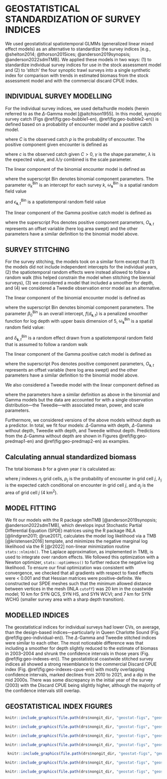 \clearpage

# GEOSTATISTICAL STANDARDIZATION OF SURVEY INDICES {#app:geostat}

\newcommand{\s}{\boldsymbol{s}}

We used geostatistical spatiotemporal GLMMs (generalized linear mixed effect models) as an alternative to standardize the survey indices [e.g., @shelton2014; @thorson2015ices; @anderson2019synopsis; @anderson2022sdmTMB].
We applied these models in two ways:
(1) to standardize individual survey indices for use in the stock assessment model and
(2) to 'stitch' the four synoptic trawl surveys into a single synthetic index for comparison with trends in estimated biomass from the stock assessment model and with the commercial discard CPUE index.

## INDIVIDUAL SURVEY MODELLING

For the individual survey indices, we used delta/hurdle models (herein referred to as the $\Delta$-Gamma model [@aitchison1955].
In this model, synoptic survey catch (Figs \@ref(fig:geo-bubble1-en), \@ref(fig:geo-bubble2-en)) is defined based on a probability of encounter model and a positive catch model.

\begin{equation}
\mathrm{Pr} [C > 0] = p,
\end{equation}

where $C$ is the observed catch $p$ is the probability of encounter.
The positive component given encounter is defined as

\begin{equation}
\mathrm{Pr} [C = c \vert C > 0] = \mathrm{Gamma}\left(c, \gamma, \lambda / \gamma \right),
\end{equation}

where $c$ is the observed catch given $C > 0$, $\gamma$ is the shape parameter, $\lambda$ is the expected value, and $\lambda / \gamma$ combined is the scale parameter.

The linear component of the binomial encounter model is defined as

\begin{align}
p_{\s,t} &=
\mathrm{logit}^{-1} \left(\alpha_k^\mathrm{Bin} + \omega_{\s}^\mathrm{Bin} + \epsilon{\s,t}^\mathrm{Bin} \right),
\end{align}

where the superscript $\mathrm{Bin}$ denotes binomial component parameters.
The parameter $\alpha_k^\mathrm{Bin}$ is an intercept for each survey $k$,
$\omega_{\s}^\mathrm{Bin}$ is a spatial random field value

\begin{align}
\boldsymbol{\omega} &\sim \operatorname{MVNormal} \left( \boldsymbol{0}, \boldsymbol{\Sigma}_\omega \right),
\end{align}

and $\epsilon_{\s,t}^\mathrm{Bin}$ is a spatiotemporal random field value

\begin{align}
\boldsymbol{\epsilon} &\sim \operatorname{MVNormal} (\boldsymbol{0}, \boldsymbol{\Sigma}_{\epsilon}).
\end{align}

The linear component of the Gamma positive catch model is defined as

\begin{align}
\lambda_{\s,t} &=
\exp \left(\alpha_k^\mathrm{Pos} + \omega_{\s}^\mathrm{Pos} + \epsilon{\s,t}^\mathrm{Pos} +
O_{\s,t} \right),
\end{align}

where the superscript $\mathrm{Pos}$ denotes positive component parameters, $O_{\s, t}$ represents an offset variable (here log area swept) and the other parameters have a similar definition to the binomial model above.

## SURVEY STITCHING

For the survey stitching, the models took on a similar form except that (1) the models did not include independent intercepts for the individual years, (2) the spatiotemporal random effects were instead allowed to follow a random walk (this helped constrain the model when stitching the biennial surveys), (3) we considered a model that included a smoother for depth, and (4) we considered a Tweedie observation error model as an alternative.

The linear component of the binomial encounter model is defined as

\begin{align}
p_{\s,t} &=
\mathrm{logit}^{-1} \left(\beta_0^\mathrm{Bin} + f (d_{\s,t}) + \omega_{\s}^\mathrm{Bin} + \delta{\s,t}^\mathrm{Bin} \right),
\end{align}

where the superscript $\mathrm{Bin}$ denotes binomial component parameters.
The parameter $\beta_0^\mathrm{Bin}$ is an overall intercept,
$f (d_{\s,t})$ is a penalized smoother function for log depth with upper basis dimension of 5,
$\omega_{\s}^\mathrm{Bin}$ is a spatial random field value:

\begin{align}
\boldsymbol{\omega} &\sim \operatorname{MVNormal} \left( \boldsymbol{0}, \boldsymbol{\Sigma}_\omega \right),
\end{align}

and $\delta_{\s,t}^\mathrm{Bin}$ is a random effect drawn from a spatiotemporal random field that is assumed to follow a random walk

\begin{align}
\boldsymbol{\delta}_{t=1} &\sim \operatorname{MVNormal} (\boldsymbol{0}, \boldsymbol{\Sigma}_{\epsilon}),\\
\boldsymbol{\delta}_{t>1} &= \boldsymbol{\delta}_{t-1} +  \boldsymbol{\epsilon_{t-1}},  \:
\boldsymbol{\epsilon_{t-1}} \sim \operatorname{MVNormal} \left(\boldsymbol{0}, \boldsymbol{\Sigma}_{\epsilon} \right).
\end{align}

The linear component of the Gamma positive catch model is defined as

\begin{align}
\lambda_{\s,t} &=
\exp \left(\beta_0^\mathrm{Pos} + f (d_{\s,t}) + \omega_{\s}^\mathrm{Pos} + \delta_{\s,t}^\mathrm{Pos} +
O_{\s,t} \right),
\end{align}

where the superscript $\mathrm{Pos}$ denotes positive component parameters, $O_{\s, t}$ represents an offset variable (here log area swept) and the other parameters have a similar definition to the binomial model above.

We also considered a Tweedie model with the linear component defined as

\begin{align}
\mu_{\s,t} &= \exp \left(\beta_0 + f (d_{\s,t}) + \omega_{\s} + O_{\s,t} + \delta_{\s,t} \right),
\end{align}

where the parameters have a similar definition as above in the binomial and Gamma models but the data are accounted for with a single observation distribution---the Tweedie---with associated mean, power, and scale parameters.

Furthermore, we considered versions of the above models without depth as a predictor.
In total, we fit four models: $\Delta$-Gamma with depth, $\Delta$-Gamma without depth, Tweedie with depth, and Tweedie without depth.
Predictions from the $\Delta$-Gamma without depth are shown in Figures \@ref(fig:geo-predmap1-en) and \@ref(fig:geo-predmap2-en) as examples.

## Calculating annual standardized biomass

The total biomass $b$ for a given year $t$ is calculated as:

\begin{equation}
b_t \sum^{n_j}_{j = 1} p_{j,t} \lambda_{j,t} a_j,
\end{equation}

where $j$ indexes $n_j$ grid cells, $p_j$ is the probability of encounter in grid cell $j$, $\lambda_j$ is the expected catch conditional on encounter in grid cell $j$, and $a_j$ is the area of grid cell $j$ (4 km^2^).

## MODEL FITTING

We fit our models with the R package sdmTMB [@anderson2019synopsis; @anderson2022sdmTMB],
which develops input Stochastic Partial Differential Equation (SPDE) matrices using the R package INLA [@lindgren2011; @rue2017],
calculates the model log likelihood via a TMB [@kristensen2016] template,
and minimizes the negative marginal log likelihood via the R [@r2022] non-linear minimization routine `stats::nlminb()`.
The Laplace approximation, as implemented in TMB, is used to integrate over random effects.
We followed this optimization with a Newton optimizer, `stats::optimHess()` to further reduce the negative log likelihood.
To ensure our final optimization was consistent with convergence,
we checked that all gradients with respect to fixed effects were < 0.001 and that Hessian matrices were positive-definite.
We constructed our SPDE meshes such that the minimum allowed distance between vertices in the mesh (INLA `cutoff`) was 20 km in the coastwide model; 10 km for SYN QCS, SYN HS, and SYN WCVI; and 7 km for SYN WCHG (smaller survey area with a sharp depth transition).

## MODELLED INDICES

The geostatistical indices for individual surveys had lower CVs, on average, than the design-based indices---particularly in Queen Charlotte Sound (Fig. \@ref(fig:geo-individual-en)).
The $\Delta$-Gamma and Tweedie stitched indices were similar to each other.
The most noticeable difference was that including a smoother for depth slightly reduced to the estimate of biomass in 2003--2004 and shrunk the confidence intervals in those years (Fig. \@ref(fig:geo-indexes-en)).
The geostatistical coastwide stitched survey indices all showed a strong resemblance to the commercial Discard CPUE index (Fig. \@ref(fig:geo-indexes-cpue-en)) with mostly overlapping confidence intervals, marked declines from 2010 to 2021, and a dip in the mid 2000s.
There was some discrepancy in the initial year of the survey (2003) with the Discard CPUE being slightly higher,  although the majority of the confidence intervals still overlap.

## GEOSTATISTICAL INDEX FIGURES

```r
knitr::include_graphics(file.path(drs$nongit_dir, "geostat-figs", "geostat-map-raw1.png"), dpi = NA)
```

```r
knitr::include_graphics(file.path(drs$nongit_dir, "geostat-figs", "geostat-map-raw2.png"), dpi = NA)
```

```r
knitr::include_graphics(file.path(drs$nongit_dir, "geostat-figs", "geostat-map-pred1.png"), dpi = NA)
```

```r
knitr::include_graphics(file.path(drs$nongit_dir, "geostat-figs", "geostat-map-pred2.png"), dpi = NA)
```

```r
 knitr::include_graphics(file.path(drs$nongit_dir, "geostat-figs", "geostat-individual-vs-design.png"), dpi = NA)
```

```r
knitr::include_graphics(file.path(drs$nongit_dir, "geostat-figs", "geostat-indexes.png"), dpi = NA)
```

```r
knitr::include_graphics(file.path(drs$nongit_dir, "geostat-figs", "geostat-indexes-cpue.png"), dpi = NA)
```
